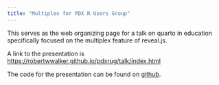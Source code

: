 ```yaml
---
title: "Multiplex for PDX R Users Group"
---
```


This serves as the web organizing page for a talk on quarto in education specifically focused on the multiplex feature of reveal.js.

A link to the presentation is [https://robertwwalker.github.io/pdxrug/talk/index.html](https://robertwwalker.github.io/xaringan/pdxrug/index.html)

The code for the presentation can be found on [github](https://github.com/robertwwalker/pdxrug/blob/main/talk/index.qmd). 
